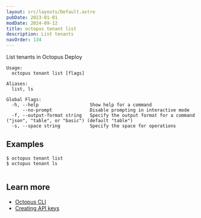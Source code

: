 ```yaml
---
layout: src/layouts/Default.astro
pubDate: 2023-01-01
modDate: 2024-09-12
title: octopus tenant list
description: List tenants
navOrder: 134
---
```


List tenants in Octopus Deploy

```
Usage:
  octopus tenant list [flags]

Aliases:
  list, ls

Global Flags:
  -h, --help                   Show help for a command
      --no-prompt              Disable prompting in interactive mode
  -f, --output-format string   Specify the output format for a command ("json", "table", or "basic") (default "table")
  -s, --space string           Specify the space for operations

```

## Examples

<SamplesInstance />

```
$ octopus tenant list
$ octopus tenant ls


```

## Learn more

- [Octopus CLI](/docs/octopus-rest-api/cli)
- [Creating API keys](/docs/octopus-rest-api/how-to-create-an-api-key)